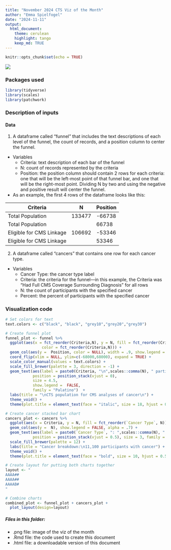 ```yaml
---
title: "November 2024 CTS Viz of the Month"
author: "Emma Spielfogel"
date: "2024-11-11"
output:
  html_document:
    theme: cerulean
    highlight: tango
    keep_md: TRUE
---
```


```r
knitr::opts_chunk$set(echo = TRUE)
```

![](cms-cancer-population.png)

### Packages used

```r
library(tidyverse)
library(scales)
library(patchwork)
```

### Description of inputs

#### Data

1.  A dataframe called "funnel" that includes the text descriptions of each level of the funnel, the count of records, and a position column to center the funnel.

-   Variables
    -   Criteria: text description of each bar of the funnel
    -   N: count of records represented by the criteria
    -   Position: the position column should contain 2 rows for each criteria: one that will be the left-most point of that funnel bar, and one that will be the right-most point. Dividing N by two and using the negative and positive result will center the funnel.
-   As an example, the first 4 rows of the dataframe looks like this:

| Criteria                 | N      | Position |
|--------------------------|--------|----------|
| Total Population         | 133477 | -66738   |
| Total Population         |        | 66738    |
| Eligible for CMS Linkage | 106692 | -53346   |
| Eligible for CMS Linkage |        | 53346    |

2.  A dataframe called "cancers" that contains one row for each cancer type.

-   Variables
    -   Cancer Type: the cancer type label
    -   Criteria: the criteria for the funnel—in this example, the Criteria was "Had Full CMS Coverage Surrounding Diagnosis" for all rows
    -   N: the count of participants with the specified cancer
    -   Percent: the percent of participants with the specified cancer

### Visualization code

```r

# Set colors for text
text.colors <- c("black", "black", "grey10","grey20","grey30")

# Create funnel plot
funnel_plot <- funnel %>%
  ggplot(aes(x = fct_reorder(Criteria,N), y = N, fill = fct_reorder(Criteria,N),
                color = fct_reorder(Criteria,N))) +
  geom_col(aes(y =  Position, color = NULL), width = .9, show.legend =  FALSE, alpha = .9) + 
  coord_flip(xlim = NULL, ylim=c(-68000,68000), expand = TRUE) +
  scale_color_manual(values = text.colors) +
  scale_fill_brewer(palette = 3, direction = -1) +
  geom_text(aes(label = paste0(Criteria, "\n",scales::comma(N), " participants")),
            position = position_stack(vjust = 0), 
            size = 4.5,
            show.legend =  FALSE,
            family = "Palatino")  +
  labs(title = "\nCTS population for CMS analyses of cancer\n") +
  theme_void() +
  theme(plot.title = element_text(face = "italic", size = 18, hjust = 0.5, family = "Palatino"))

# Create cancer stacked bar chart
cancers_plot <- cancers %>% 
  ggplot(aes(x = Criteria, y = N, fill = fct_reorder(`Cancer Type`, N))) +
  geom_col(aes(y =  N), show.legend = FALSE, alpha = .7) + 
  geom_text(aes(label = paste0(`Cancer Type`, ": ",scales::comma(N), " (", Percent, "%)")),
            position = position_stack(vjust = 0.5), size = 3, family = "Palatino") +
  scale_fill_brewer(palette = 12) +
  labs(title = "Cancer breakdown:\n11,100 participants with cancer") +
  theme_void() +
  theme(plot.title = element_text(face = "bold", size = 10, hjust = 0.5, family = "Palatino"))

# Create layout for putting both charts together
layout <- "
AAAA##
AAAA##
AAAAB#
"

# Combine charts
combined_plot <- funnel_plot + cancers_plot +
  plot_layout(design=layout)
```

##### Files in this folder:

-   .png file: image of the viz of the month
-   .Rmd file: the code used to create this document
-   .html file: a downloadable version of this document
